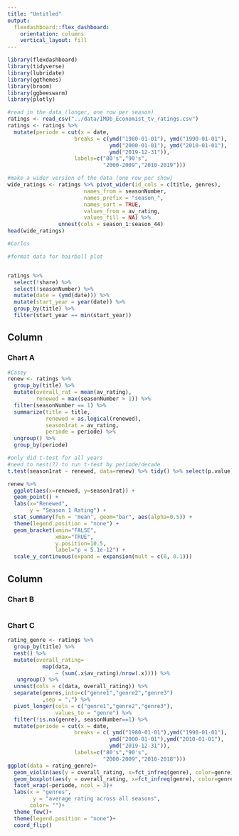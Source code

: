 ```yaml
---
title: "Untitled"
output: 
  flexdashboard::flex_dashboard:
    orientation: columns
    vertical_layout: fill
---
```


```r
library(flexdashboard)
library(tidyverse)
library(lubridate)
library(ggthemes)
library(broom)
library(ggbeeswarm)
library(plotly)
```

```r
#read in the data (longer, one row per season)
ratings <- read_csv("../data/IMDb_Economist_tv_ratings.csv")
ratings <- ratings %>% 
  mutate(periode = cut(x = date, 
                     breaks = c(ymd("1980-01-01"), ymd("1990-01-01"),
                                ymd("2000-01-01"), ymd("2010-01-01"),
                                ymd("2019-12-31")),
                     labels=c("80's","90's",
                              "2000-2009","2010-2019")))
```

```r
#make a wider version of the data (one row per show)
wide_ratings <- ratings %>% pivot_wider(id_cols = c(title, genres),
                        names_from = seasonNumber,
                        names_prefix = "season_",
                        names_sort = TRUE,
                        values_from = av_rating,
                        values_fill = NA) %>% 
                unnest(cols = season_1:season_44)
head(wide_ratings)
```

```r
#Carlos 

#format data for hairball plot 


ratings %>%
  select(!share) %>%
  select(!seasonNumber) %>%
  mutate(date = (ymd(date))) %>%
  mutate(start_year = year(date)) %>%
  group_by(title) %>%
  filter(start_year == min(start_year))

```

Column {data-width=650}
-----------------------------------------------------------------------

### Chart A

```r
#Casey
renew <- ratings %>%
  group_by(title) %>%
  mutate(overall_rat = mean(av_rating),
         renewed = max(seasonNumber > 1)) %>% 
  filter(seasonNumber == 1) %>% 
  summarize(title = title,
            renewed = as.logical(renewed),
            season1rat = av_rating,
            periode = periode) %>% 
  ungroup() %>% 
  group_by(periode)

#only did t-test for all years
#need to nest(?) to run t-test by periode/decade
t.test(season1rat ~ renewed, data=renew) %>% tidy() %>% select(p.value)

renew %>% 
  ggplot(aes(x=renewed, y=season1rat)) +
  geom_point() +
  labs(x="Renewed",
       y = "Season 1 Rating") +
  stat_summary(fun = 'mean', geom="bar", aes(alpha=0.5)) +
  theme(legend.position = "none") +
  geom_bracket(xmin="FALSE",
               xmax="TRUE",
               y.position=10.5,
               label="p < 5.1e-12") +
  scale_y_continuous(expand = expansion(mult = c(0, 0.1)))
```

Column {data-width=350}
-----------------------------------------------------------------------

### Chart B

```r

```

### Chart C

```r
rating_genre <- ratings %>% 
  group_by(title) %>% 
  nest() %>% 
  mutate(overall_rating= 
           map(data, 
               ~ (sum(.x$av_rating)/nrow(.x)))) %>% 
   ungroup() %>%
  unnest(cols = c(data, overall_rating)) %>% 
  separate(genres,into=c("genre1","genre2","genre3")
           ,sep = ",") %>% 
  pivot_longer(cols = c("genre1","genre2","genre3"),
               values_to = "genre") %>% 
  filter(!is.na(genre), seasonNumber==1) %>% 
  mutate(periode = cut(x = date, 
                     breaks = c( ymd("1980-01-01"),ymd("1990-01-01"),
                                ymd("2000-01-01"),ymd("2010-01-01"),
                                ymd("2019-12-31")),
                     labels=c("80's","90's",
                              "2000-2009","2010-2018")))
ggplot(data = rating_genre)+
  geom_violin(aes(y = overall_rating, x=fct_infreq(genre), color=genre), size=0.5)+
  geom_boxplot(aes(y = overall_rating, x=fct_infreq(genre), color=genre), size=0.3)+
  facet_wrap(~periode, ncol = 3)+
  labs(x = "genres", 
        y = "average rating across all seasons", 
       color= "")+
  theme_few()+
  theme(legend.position = "none")+
  coord_flip()
  
  
  
  
  

 
  
  
  
  

```

